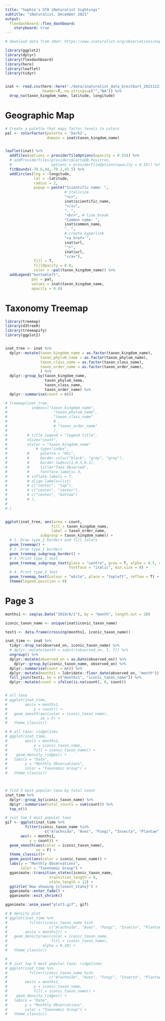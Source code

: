 ```yaml
---
title: "Sophie's GTA iNaturalist Sightings"
subtitle: "iNaturalist, December 2021"
output:
  flexdashboard::flex_dashboard:
    storyboard: true
---
```


```r
# download data from iNat: https://www.inaturalist.org/observations/export

library(ggplot2)
library(dplyr)
library(flexdashboard)
library(here)
library(leaflet)
library(tidyr)


inat <- read.csv(here::here("./data/inaturalist_data_breitbart_20211223.csv"),
                 header=T, na.strings=c("","NA")) %>%
  drop_na(taxon_kingdom_name, latitude, longitude)

```

Geographic Map
===================================== 

```r
# Create a palette that maps factor levels to colors
pal <- colorFactor(palette = 'Dark2',
                   domain = inat$taxon_kingdom_name)


leaflet(inat) %>% 
  addTiles(options = providerTileOptions(opacity = 0.55)) %>%
  # addProviderTiles(providers$CartoDB.Positron,
  #                  options = providerTileOptions(opacity = 0.55)) %>%
  fitBounds(-79.6,44,-79.2,43.5) %>% 
  addCircles(lng = ~longitude,
             lat = ~latitude,
             radius = 2,
             popup = paste("Scientific name: ",
                           # italicize
                           "<i>",
                           inat$scientific_name,
                           "</i>",
                           ". ",
                           "<br>", # line break
                           "Common name: ",
                           inat$common_name, 
                           ". ",
                           # create hyperlink
                           "<a href='",
                           inat$url,
                           "'>",
                           inat$url,
                           "</a>"),
             fill = T,
             fillOpacity = 0.8,
             color = ~pal(taxon_kingdom_name)) %>%
  addLegend("bottomleft", 
            pal = pal,
            values = inat$taxon_kingdom_name,
            opacity = 0.8)
```

Taxonomy Treemap
===================================== 

```r
library(treemap)
library(d3treeR)
library(treemapify)
library(ggplot2)


inat_tree <- inat %>%
  dplyr::mutate(taxon_kingdom_name = as.factor(taxon_kingdom_name),
                taxon_phylum_name = as.factor(taxon_phylum_name),
                taxon_class_name = as.factor(taxon_class_name),
                taxon_order_name = as.factor(taxon_order_name),
                ) %>%
  dplyr::group_by(taxon_kingdom_name,
                  taxon_phylum_name,
                  taxon_class_name,
                  taxon_order_name) %>%
  dplyr::summarise(count = n())

# treemap(inat_tree,
#           index=c("taxon_kingdom_name",
#                     "taxon_phylum_name",
#                     "taxon_class_name"
#                     # ,
#                     # "taxon_order_name"
#                     ),
#         # title.legend = "legend title",
#         vSize="count",
#         vColor = "taxon_kingdom_name"
#             # type="index",
#         #     palette = "HCL",
#         #     border.col=c("black", "grey", "grey"),            
#         #     border.lwds=c(1,0.5,0.1),  
#         #     title="Taxa Observed",
#         #     fontface.labels= 3,
#         # inflate.labels = T,
#         # align.labels=list(
#         # c("center", "top"),
#         # c("center", "center"),
#         # c("center", "bottom")
#         # ),
#         
# )


ggplot(inat_tree, aes(area = count,
                     fill = taxon_kingdom_name,
                     label = taxon_order_name,
                subgroup = taxon_kingdom_name)) +
  # 1. Draw type_2 borders and fill colors
  geom_treemap() +
  # 2. Draw type_1 borders
  geom_treemap_subgroup_border() +
  # 3. Print type_1 text
  geom_treemap_subgroup_text(place = "centre", grow = T, alpha = 0.5, colour = "black",
                             fontface = "italic", min.size = 0) +
  # 4. Print type_2 text
  geom_treemap_text(colour = "white", place = "topleft", reflow = T) +
  theme(legend.position = 0)
```

Page 3
===================================== 

```r

months1 <- seq(as.Date("2019/6/1"), by = "month", length.out = 28)

iconic_taxon_name <- unique(inat$iconic_taxon_name)

test1 <- data.frame(crossing(months1, iconic_taxon_name))

inat_time <- inat %>%
  tidyr::drop_na(observed_on, iconic_taxon_name) %>%
  # dplyr::mutate(month = substr(observed_on, 1, 7)) %>%
  ungroup() %>% 
  dplyr::mutate(observed_on = as.Date(observed_on)) %>%
    dplyr::group_by(iconic_taxon_name, observed_on) %>%
  dplyr::summarise(count = n()) %>%
  dplyr::mutate(months1 = lubridate::floor_date(observed_on, "month")) %>%
  full_join(test1, by = c("months1", "iconic_taxon_name")) %>%
  dplyr::mutate(count = ifelse(is.na(count), 0, count))


# all taxa
# ggplot(inat_time,
#        aes(x = months1,
#            y = count)) +
#   geom_smooth(aes(color = iconic_taxon_name),
#               se = F) +
#   theme_classic()

# # all taxa: ridgelines
# ggplot(inat_time,
#        aes(x = months1,
#            y = iconic_taxon_name,
#            fill = iconic_taxon_name)) +
#    geom_density_ridges() +
#   labs(x = "Date",
#        y = "Monthly Observations",
#        color = "Taxonomic Group") +
#   theme_classic() 



# find 5 most popular taxa by total count
inat_time %>%
  dplyr::group_by(iconic_taxon_name) %>%
  dplyr::summarise(total_counts = sum(count)) %>%
  top_n(5)

# just top 5 most popular taxa
gif <- ggplot(inat_time %>%
         filter(iconic_taxon_name %in%
                  c("Arachnida", "Aves", "Fungi", "Insecta", "Plantae")),
       aes(x = months1,
           y = count)) +
  geom_smooth(aes(color = iconic_taxon_name),
              se = F) +
  theme_classic()+ 
  geom_point(aes(color = iconic_taxon_name)) +
  labs(y = "Monthly Observations",
       color = "Taxonomic Group") +
  gganimate::transition_states(iconic_taxon_name,
                    transition_length = 8,
                    state_length = 12) + 
  ggtitle('Now showing {closest_state}') + 
  gganimate::enter_fade() + 
  gganimate::exit_shrink()

gganimate::anim_save("plot3.gif", gif)

# # density plot
# ggplot(inat_time %>%
#          filter(iconic_taxon_name %in%
#                   c("Arachnida", "Aves", "Fungi", "Insecta", "Plantae")),
#        aes(x = months1)) +
#   geom_density(aes(color = iconic_taxon_name,
#                    fill = iconic_taxon_name),
#                alpha = 0.28) +
#   theme_classic()

# 
# # just top 5 most popular taxa: ridgelines
# ggplot(inat_time %>%
#          filter(iconic_taxon_name %in%
#                   c("Arachnida", "Aves", "Fungi", "Insecta", "Plantae")),
#        aes(x = months1,
#            y = iconic_taxon_name,
#            fill = iconic_taxon_name)) +
#    geom_density_ridges() +
#   labs(x = "Date",
#        y = "Monthly Observations",
#        color = "Taxonomic Group") +
#   theme_classic() 
```